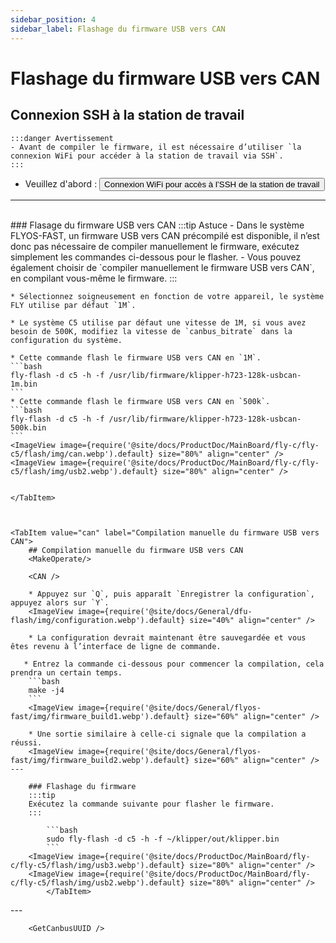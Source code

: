 ```yaml
---
sidebar_position: 4
sidebar_label: Flashage du firmware USB vers CAN
---
```



# Flashage du firmware USB vers CAN

## Connexion SSH à la station de travail

    :::danger Avertissement
    - Avant de compiler le firmware, il est nécessaire d’utiliser `la connexion WiFi pour accéder à la station de travail via SSH`.
    :::

* Veuillez d'abord : <Button variant="contained" disableElevation component="a" rel="noopener" href="/docs/ProductDoc/MainBoard/fly-c/fly-c5/ssh#connexion-wifi-pour-acces-a-lssh-de-la-station-de-travail">Connexion WiFi pour accès à l’SSH de la station de travail</Button>
---
<br/>

<Tabs>
    <TabItem value="usb" label="Flasage du firmware USB vers CAN" default>
    ### Flasage du firmware USB vers CAN
    :::tip Astuce
    - Dans le système FLYOS-FAST, un firmware USB vers CAN précompilé est disponible, il n’est donc pas nécessaire de compiler manuellement le firmware, exécutez simplement les commandes ci-dessous pour le flasher.
    - Vous pouvez également choisir de `compiler manuellement le firmware USB vers CAN`, en compilant vous-même le firmware.
    :::

    * Sélectionnez soigneusement en fonction de votre appareil, le système FLY utilise par défaut `1M`.

    * Le système C5 utilise par défaut une vitesse de 1M, si vous avez besoin de 500K, modifiez la vitesse de `canbus_bitrate` dans la configuration du système.

    * Cette commande flash le firmware USB vers CAN en `1M`.
    ```bash
    fly-flash -d c5 -h -f /usr/lib/firmware/klipper-h723-128k-usbcan-1m.bin
    ```
    * Cette commande flash le firmware USB vers CAN en `500k`.
    ```bash
    fly-flash -d c5 -h -f /usr/lib/firmware/klipper-h723-128k-usbcan-500k.bin
    ```
    <ImageView image={require('@site/docs/ProductDoc/MainBoard/fly-c/fly-c5/flash/img/can.webp').default} size="80%" align="center" />
    <ImageView image={require('@site/docs/ProductDoc/MainBoard/fly-c/fly-c5/flash/img/usb2.webp').default} size="80%" align="center" />


    </TabItem>



    <TabItem value="can" label="Compilation manuelle du firmware USB vers CAN">
        ## Compilation manuelle du firmware USB vers CAN
        <MakeOperate/>
    
        <CAN />
    
        * Appuyez sur `Q`, puis apparaît `Enregistrer la configuration`, appuyez alors sur `Y`.
        <ImageView image={require('@site/docs/General/dfu-flash/img/configuration.webp').default} size="40%" align="center" />
    
        * La configuration devrait maintenant être sauvegardée et vous êtes revenu à l’interface de ligne de commande.
    
       * Entrez la commande ci-dessous pour commencer la compilation, cela prendra un certain temps.
        ```bash
        make -j4
        ```
        <ImageView image={require('@site/docs/General/flyos-fast/img/firmware_build1.webp').default} size="60%" align="center" />
    
        * Une sortie similaire à celle-ci signale que la compilation a réussi.
        <ImageView image={require('@site/docs/General/flyos-fast/img/firmware_build2.webp').default} size="60%" align="center" />
    ---

        ### Flashage du firmware
        :::tip
        Exécutez la commande suivante pour flasher le firmware.
        :::
        
            ```bash
            sudo fly-flash -d c5 -h -f ~/klipper/out/klipper.bin
            ```
        <ImageView image={require('@site/docs/ProductDoc/MainBoard/fly-c/fly-c5/flash/img/usb3.webp').default} size="80%" align="center" />
        <ImageView image={require('@site/docs/ProductDoc/MainBoard/fly-c/fly-c5/flash/img/usb2.webp').default} size="80%" align="center" />
            </TabItem>
</Tabs>
---

<br/>

        <GetCanbusUUID />
